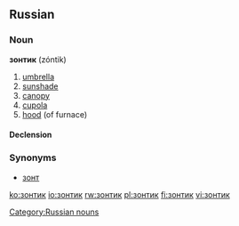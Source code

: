 ==Russian==

===Noun===
'''зонтик''' (zóntik) {{m}}

#[[umbrella]]
#[[sunshade]]
#[[canopy]]
#[[cupola]]
#[[hood]] (of furnace)

====Declension====
{{ru-noun1|зо́нтик|зо́нтики
|зо́нтика|зо́нтиков
|зо́нтику|зо́нтикам
|зо́нтик|зо́нтики
|зо́нтиком|зо́нтиками
|о зо́нтике|о зо́нтиках}}

===Synonyms===
*[[зонт]]

[[Category:Russian nouns]]

[[ko:зонтик]]
[[io:зонтик]]
[[rw:зонтик]]
[[pl:зонтик]]
[[fi:зонтик]]
[[vi:зонтик]]